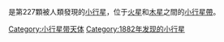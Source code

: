 <!-- Additional parameters for this template  are available at [[Template:Infobox_Planet|Template:Infobox Planet]]. -->{{Infobox Planet | discovery=yes | physical_characteristics = yes | bgcolour=#FFFFC0 | name=227 Philosophia
 | discoverer=[[Paul-Pierre_Henry|P.P. Henry]]
 | discovered=1882年8月12日
 | alt_names=A919 AA, 1933 SD<sub>1</sub>,<br />1949 OO<sub>1</sub>
 | mp_category=[[小行星帶|小行星帶]]
 | epoch=2005年1月30日 ([[儒略日|JD]] 2453400.5)
 | semimajor=471.513 [[Giga|G]][[metre|m]] (3.152 [[Astronomical_unit|AU]])
 | perihelion=378.046 Gm (2.527 AU)
 | aphelion=564.979 Gm (3.777 AU)
 | eccentricity=0.198
 | period=2043.817 [[日|d]] (5.6 [[Julian_year_(astronomy)|a]])
 | inclination=9.148[[degree_(angle)|°]]
 | asc_node=327.808°
 | arg_peri=262.118°
 | mean_anomaly=57.849°
 | avg_speed=16.78 km/s
 | dimensions=87.0 km
 | mass=''unknown''
 | density=''unknown''
 | surface_grav=''unknown''
 | escape_velocity=''unknown''
 | rotation=''unknown''
 | spectral_type=''unknown''
 | abs_magnitude=8.7
 | albedo=''unknown''
 | single_temperature=''unknown''}}
'''{{BASEPAGENAME}}'''是第227顆被人類發現的[[小行星|小行星]]，位于[[火星|火星]]和[[木星|木星]]之間的[[小行星帶|小行星帶]]。

{{小天體}}
{{Minor Planet Number|[[小行星226|小行星226]]|[[小行星228|小行星228]]}}
{{beltasteroid-stub}}

[[Category:小行星带天体|Category:小行星带天体]]
[[Category:1882年发现的小行星|Category:1882年发现的小行星]]